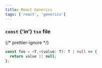 ```yaml
---
title: React Generics
tags: ['react', 'generics']
---
```


### `const` {'in'} `tsx` file

{/* prettier-ignore */}
```ts showLineNumbers
const foo = <T,>(value: T): T | null => {
  return value || null;
};
```
